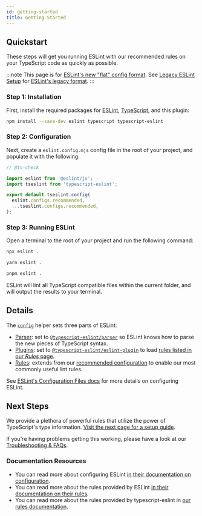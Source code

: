 ```yaml
---
id: getting-started
title: Getting Started
---
```


## Quickstart

These steps will get you running ESLint with our recommended rules on your TypeScript code as quickly as possible.

:::note
This page is for [ESLint's new "flat" config format](https://eslint.org/docs/latest/use/configure/configuration-files-new).
See [Legacy ESLint Setup](./linting/Legacy_ESLint_Setup.mdx) for [ESLint's legacy format](https://eslint.org/docs/latest/use/configure/configuration-files).
:::

### Step 1: Installation

First, install the required packages for [ESLint](https://eslint.org), [TypeScript](https://typescriptlang.org), and this plugin:

```bash npm2yarn
npm install --save-dev eslint typescript typescript-eslint
```

### Step 2: Configuration

Next, create a `eslint.config.mjs` config file in the root of your project, and populate it with the following:

```js title="eslint.config.mjs"
// @ts-check

import eslint from '@eslint/js';
import tseslint from 'typescript-eslint';

export default tseslint.config(
  eslint.configs.recommended,
  ...tseslint.configs.recommended,
);
```

### Step 3: Running ESLint

Open a terminal to the root of your project and run the following command:

<Tabs groupId="npm2yarn">
<TabItem value="npm">

```bash
npx eslint .
```

</TabItem>
<TabItem value="Yarn">

```bash
yarn eslint .
```

</TabItem>
<TabItem value="pnpm">

```bash
pnpm eslint .
```

</TabItem>
</Tabs>

ESLint will lint all TypeScript compatible files within the current folder, and will output the results to your terminal.

## Details

The [`config`](./packages/TypeScript_ESLint.mdx) helper sets three parts of ESLint:

- [Parser](https://eslint.org/docs/latest/use/configure/parser): set to [`@typescript-eslint/parser`](./packages/Parser.mdx) so ESLint knows how to parse the new pieces of TypeScript syntax.
- [Plugins](https://eslint.org/docs/latest/use/configure/plugins): set to [`@typescript-eslint/eslint-plugin`](./packages/ESLint_Plugin.mdx) to load [rules listed in our _Rules_ page](./Rules).
- [Rules](https://eslint.org/docs/latest/use/configure/rules): extends from our [recommended configuration](http://localhost:3000/linting/configs#recommended) to enable our most commonly useful lint rules.

See [ESLint's Configuration Files docs](https://eslint.org/docs/user-guide/configuring/configuration-files) for more details on configuring ESLint.

## Next Steps

We provide a plethora of powerful rules that utilize the power of TypeScript's type information. [Visit the next page for a setup guide](./linting/Typed_Linting.mdx 'Visit the next page for a typed rules setup guide').

If you're having problems getting this working, please have a look at our [Troubleshooting & FAQs](./linting/Troubleshooting.mdx).

### Documentation Resources

- You can read more about configuring ESLint [in their documentation on configuration](https://eslint.org/docs/user-guide/configuring).
- You can read more about the rules provided by ESLint [in their documentation on their rules](https://eslint.org/docs/rules/).
- You can read more about the rules provided by typescript-eslint in [our rules documentation](/rules).
